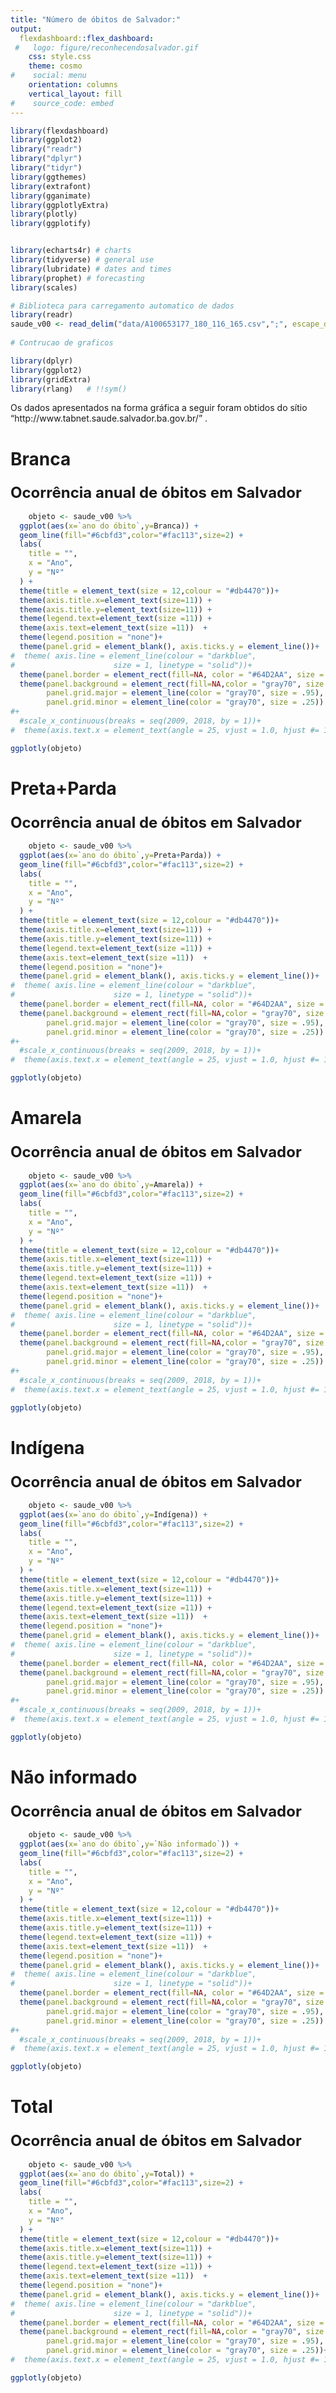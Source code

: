 ```yaml
---
title: "Número de óbitos de Salvador:"
output: 
  flexdashboard::flex_dashboard:
 #   logo: figure/reconhecendosalvador.gif
    css: style.css
    theme: cosmo
#    social: menu
    orientation: columns
    vertical_layout: fill
#    source_code: embed
---
```




```r
library(flexdashboard)
library(ggplot2)
library("readr")
library("dplyr")
library("tidyr")
library(ggthemes)
library(extrafont)
library(gganimate)
library(ggplotlyExtra)
library(plotly)
library(ggplotify)


library(echarts4r) # charts
library(tidyverse) # general use
library(lubridate) # dates and times
library(prophet) # forecasting
library(scales)

# Biblioteca para carregamento automatico de dados 
library(readr)
saude_v00 <- read_delim("data/A100653177_180_116_165.csv",";", escape_double = FALSE, locale = locale(encoding = "ISO-8859-1"),trim_ws = TRUE)
  
# Contrucao de graficos

library(dplyr)
library(ggplot2)
library(gridExtra)
library(rlang)   # !!sym()

```

Os dados apresentados na forma gráfica a seguir foram obtidos do sítio "http://www.tabnet.saude.salvador.ba.gov.br/" .

Branca
================================
### <font size="5"> **Ocorrência anual de óbitos em Salvador** </font>
 

```r

	objeto <- saude_v00 %>% 
  ggplot(aes(x=`ano do óbito`,y=Branca)) +
  geom_line(fill="#6cbfd3",color="#fac113",size=2) +
  labs(
    title = "",
    x = "Ano",
    y = "Nº"
  ) +
  theme(title = element_text(size = 12,colour = "#db4470"))+
  theme(axis.title.x=element_text(size=11)) +
  theme(axis.title.y=element_text(size=11)) +
  theme(legend.text=element_text(size =11)) +
  theme(axis.text=element_text(size =11))  +
  theme(legend.position = "none")+
  theme(panel.grid = element_blank(), axis.ticks.y = element_line())+
#  theme( axis.line = element_line(colour = "darkblue",
#                      size = 1, linetype = "solid"))+
  theme(panel.border = element_rect(fill=NA, color = "#64D2AA", size = 2))+
  theme(panel.background = element_rect(fill=NA,color = "gray70", size = 2),
        panel.grid.major = element_line(color = "gray70", size = .95),
        panel.grid.minor = element_line(color = "gray70", size = .25))
#+
  #scale_x_continuous(breaks = seq(2009, 2018, by = 1))+
#  theme(axis.text.x = element_text(angle = 25, vjust = 1.0, hjust #= 1.0))+scale_x_date(breaks = "6 month", minor_breaks = "1 #month",labels=date_format("%b %Y"))

ggplotly(objeto)

```

Preta+Parda 
================================
### <font size="5"> **Ocorrência anual de óbitos em Salvador** </font>
 

```r

	objeto <- saude_v00 %>% 
  ggplot(aes(x=`ano do óbito`,y=Preta+Parda)) +
  geom_line(fill="#6cbfd3",color="#fac113",size=2) +
  labs(
    title = "",
    x = "Ano",
    y = "Nº"
  ) +
  theme(title = element_text(size = 12,colour = "#db4470"))+
  theme(axis.title.x=element_text(size=11)) +
  theme(axis.title.y=element_text(size=11)) +
  theme(legend.text=element_text(size =11)) +
  theme(axis.text=element_text(size =11))  +
  theme(legend.position = "none")+
  theme(panel.grid = element_blank(), axis.ticks.y = element_line())+
#  theme( axis.line = element_line(colour = "darkblue",
#                      size = 1, linetype = "solid"))+
  theme(panel.border = element_rect(fill=NA, color = "#64D2AA", size = 2))+
  theme(panel.background = element_rect(fill=NA,color = "gray70", size = 2),
        panel.grid.major = element_line(color = "gray70", size = .95),
        panel.grid.minor = element_line(color = "gray70", size = .25))
#+
  #scale_x_continuous(breaks = seq(2009, 2018, by = 1))+
#  theme(axis.text.x = element_text(angle = 25, vjust = 1.0, hjust #= 1.0))+scale_x_date(breaks = "6 month", minor_breaks = "1 #month",labels=date_format("%b %Y"))

ggplotly(objeto)

```

Amarela
================================
### <font size="5"> **Ocorrência anual de óbitos em Salvador** </font>
 

```r

	objeto <- saude_v00 %>% 
  ggplot(aes(x=`ano do óbito`,y=Amarela)) +
  geom_line(fill="#6cbfd3",color="#fac113",size=2) +
  labs(
    title = "",
    x = "Ano",
    y = "Nº"
  ) +
  theme(title = element_text(size = 12,colour = "#db4470"))+
  theme(axis.title.x=element_text(size=11)) +
  theme(axis.title.y=element_text(size=11)) +
  theme(legend.text=element_text(size =11)) +
  theme(axis.text=element_text(size =11))  +
  theme(legend.position = "none")+
  theme(panel.grid = element_blank(), axis.ticks.y = element_line())+
#  theme( axis.line = element_line(colour = "darkblue",
#                      size = 1, linetype = "solid"))+
  theme(panel.border = element_rect(fill=NA, color = "#64D2AA", size = 2))+
  theme(panel.background = element_rect(fill=NA,color = "gray70", size = 2),
        panel.grid.major = element_line(color = "gray70", size = .95),
        panel.grid.minor = element_line(color = "gray70", size = .25))
#+
  #scale_x_continuous(breaks = seq(2009, 2018, by = 1))+
#  theme(axis.text.x = element_text(angle = 25, vjust = 1.0, hjust #= 1.0))+scale_x_date(breaks = "6 month", minor_breaks = "1 #month",labels=date_format("%b %Y"))

ggplotly(objeto)

```

Indígena
================================
### <font size="5"> **Ocorrência anual de óbitos em Salvador** </font>
 

```r

	objeto <- saude_v00 %>% 
  ggplot(aes(x=`ano do óbito`,y=Indígena)) +
  geom_line(fill="#6cbfd3",color="#fac113",size=2) +
  labs(
    title = "",
    x = "Ano",
    y = "Nº"
  ) +
  theme(title = element_text(size = 12,colour = "#db4470"))+
  theme(axis.title.x=element_text(size=11)) +
  theme(axis.title.y=element_text(size=11)) +
  theme(legend.text=element_text(size =11)) +
  theme(axis.text=element_text(size =11))  +
  theme(legend.position = "none")+
  theme(panel.grid = element_blank(), axis.ticks.y = element_line())+
#  theme( axis.line = element_line(colour = "darkblue",
#                      size = 1, linetype = "solid"))+
  theme(panel.border = element_rect(fill=NA, color = "#64D2AA", size = 2))+
  theme(panel.background = element_rect(fill=NA,color = "gray70", size = 2),
        panel.grid.major = element_line(color = "gray70", size = .95),
        panel.grid.minor = element_line(color = "gray70", size = .25))
#+
  #scale_x_continuous(breaks = seq(2009, 2018, by = 1))+
#  theme(axis.text.x = element_text(angle = 25, vjust = 1.0, hjust #= 1.0))+scale_x_date(breaks = "6 month", minor_breaks = "1 #month",labels=date_format("%b %Y"))

ggplotly(objeto)

```

Não informado
================================
### <font size="5"> **Ocorrência anual de óbitos em Salvador** </font>
 

```r

	objeto <- saude_v00 %>% 
  ggplot(aes(x=`ano do óbito`,y=`Não informado`)) +
  geom_line(fill="#6cbfd3",color="#fac113",size=2) +
  labs(
    title = "",
    x = "Ano",
    y = "Nº"
  ) +
  theme(title = element_text(size = 12,colour = "#db4470"))+
  theme(axis.title.x=element_text(size=11)) +
  theme(axis.title.y=element_text(size=11)) +
  theme(legend.text=element_text(size =11)) +
  theme(axis.text=element_text(size =11))  +
  theme(legend.position = "none")+
  theme(panel.grid = element_blank(), axis.ticks.y = element_line())+
#  theme( axis.line = element_line(colour = "darkblue",
#                      size = 1, linetype = "solid"))+
  theme(panel.border = element_rect(fill=NA, color = "#64D2AA", size = 2))+
  theme(panel.background = element_rect(fill=NA,color = "gray70", size = 2),
        panel.grid.major = element_line(color = "gray70", size = .95),
        panel.grid.minor = element_line(color = "gray70", size = .25))
#+
  #scale_x_continuous(breaks = seq(2009, 2018, by = 1))+
#  theme(axis.text.x = element_text(angle = 25, vjust = 1.0, hjust #= 1.0))+scale_x_date(breaks = "6 month", minor_breaks = "1 #month",labels=date_format("%b %Y"))

ggplotly(objeto)

```

Total
================================
### <font size="5"> **Ocorrência anual de óbitos em Salvador** </font>
 

```r

	objeto <- saude_v00 %>% 
  ggplot(aes(x=`ano do óbito`,y=Total)) +
  geom_line(fill="#6cbfd3",color="#fac113",size=2) +
  labs(
    title = "",
    x = "Ano",
    y = "Nº"
  ) +
  theme(title = element_text(size = 12,colour = "#db4470"))+
  theme(axis.title.x=element_text(size=11)) +
  theme(axis.title.y=element_text(size=11)) +
  theme(legend.text=element_text(size =11)) +
  theme(axis.text=element_text(size =11))  +
  theme(legend.position = "none")+
  theme(panel.grid = element_blank(), axis.ticks.y = element_line())+
#  theme( axis.line = element_line(colour = "darkblue",
#                      size = 1, linetype = "solid"))+
  theme(panel.border = element_rect(fill=NA, color = "#64D2AA", size = 2))+
  theme(panel.background = element_rect(fill=NA,color = "gray70", size = 2),
        panel.grid.major = element_line(color = "gray70", size = .95),
        panel.grid.minor = element_line(color = "gray70", size = .25))+ scale_x_continuous(breaks = seq(2000, 2020, by = 1))
#  theme(axis.text.x = element_text(angle = 25, vjust = 1.0, hjust #= 1.0))+scale_x_date(breaks = "6 month", minor_breaks = "1 #month",labels=date_format("%b %Y"))

ggplotly(objeto)

```